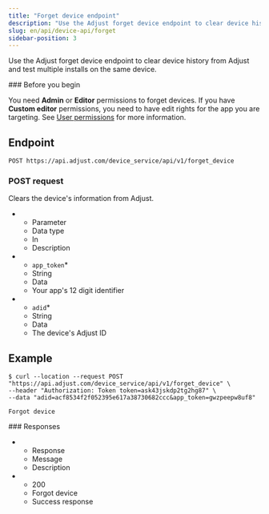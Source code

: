 ```yaml
---
title: "Forget device endpoint"
description: "Use the Adjust forget device endpoint to clear device history from Adjust and test multiple installs on the same device."
slug: en/api/device-api/forget
sidebar-position: 3
---
```


Use the Adjust forget device endpoint to clear device history from Adjust and test multiple installs on the same device.

<Callout type="seealso">
### Before you begin

You need **Admin** or **Editor** permissions to forget devices. If you have **Custom editor** permissions, you need to have edit rights for the app you are targeting. See [User permissions](https://help.adjust.com/en/article/users) for more information.

</Callout>

## Endpoint

```http "/forget_device"
POST https://api.adjust.com/device_service/api/v1/forget_device
```

### POST request

Clears the device's information from Adjust.

<ListTable>

-  -  Parameter
   -  Data type
   -  In
   -  Description
-  -  `app_token`\*
   -  String
   -  Data
   -  Your app's 12 digit identifier
-  -  `adid`\*
   -  String
   -  Data
   -  The device's Adjust ID

</ListTable>

## Example

```console
$ curl --location --request POST "https://api.adjust.com/device_service/api/v1/forget_device" \
--header "Authorization: Token token=ask43jskdp2tg2hg87" \
--data "adid=acf8534f2f052395e617a38730682ccc&app_token=gwzpeepw8uf8"
```

```console
Forgot device
```

<Accordion>
### Responses

<ListTable>

-  -  Response
   -  Message
   -  Description
-  -  200
   -  Forgot device
   -  Success response

</ListTable>

</Accordion>
